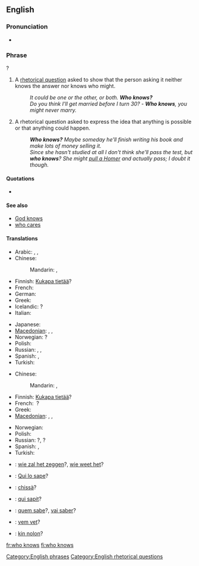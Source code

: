==English==

===Pronunciation===
* {{audio|en-us-who-knows.ogg|Audio (US)}}

===Phrase===
{{head|en|phrase|head=[[who]] [[knows]]}}?

# A [[rhetorical question]] asked to show that the person asking it neither knows the answer nor knows who might.
#: ''It could be one or the other, or both. '''Who knows?'''''
#: ''Do you think I'll get married before I turn 30?'' - '''''Who knows''', you might never marry.''
# A rhetorical question asked to express the idea that anything is possible or that anything could happen.
#: '''''Who knows?'''  Maybe someday he'll finish writing his book and make lots of money selling it.''
#: ''Since she hasn't studied at all I don't think she'll pass the test, but '''who knows'''? She might [[pull a Homer]] and actually pass; I doubt it though.''

====Quotations====
* {{seeCites}}

====See also====
* [[God knows]]
* [[who cares]]

====Translations====
{{trans-top|a rhetorical question asked to show that the asker neither knows the answer nor who might know it}}
* Arabic: {{t-|ar|من يدري|alt=من يدري؟|tr=man yadri?}}, {{t-|ar|الله أعلم|tr=allaahu 'á3lam}}, {{t-|ar|إبصر|tr='ibSar}}
* Chinese:
*: Mandarin: {{t-|cmn|誰知道|alt=誰知道？|sc=Hani}}, {{t-|cmn|谁知道|alt=谁知道？|tr=shéi zhīdào|sc=Hani}}
* Finnish: [[Kukapa tietää]]?
* French: {{t+|fr|qui sait|alt=qui sait ?}} <!-- a space before ? is required -->
* German: {{t-|de|wer weiß|alt=wer weiß?}}
* Greek: {{t-|el|ποιος ξέρει;|tr=poios xérei?|sc=Grek}}
* Icelandic: {{t-|is|hver veit}}?
* Italian: {{t-|it|chissà|alt=chissà?}}
{{trans-mid}}
* Japanese: {{t-|ja|誰が知っているのか|alt=誰が知っているのか？|tr=dare-ga shitte iru no ka?}}
* [[Macedonian]]: {{t-|mk|којзнае|tr=kójznae}}, {{t-|mk|кој го знае|tr=koj go znáe}}, {{t-|mk|кој ќе знае|tr=koj ḱe znáe}}
* Norwegian: {{t-|no|hvem vet}}?
* Polish: {{t-|pl|kto wie|alt=kto wie?}}
* Russian: {{t-|ru|кто знает|alt=кто знает?|tr=kto znájet}}, {{t-|ru|кто его знает||alt=кто его  знает?|tr=kto jevó znájet}}, {{t-|ru|как знать|alt=как знать?|tr=kak znat'?}}
* Spanish: {{t-|es|quién sabe|alt=¿quién sabe?}}, {{t-|es|quién sabe|alt=¡quién sabe!}}
* Turkish: {{t-|tr|kim bilir}}
{{trans-bottom}}

{{trans-top|asked to express the idea that anything is possible}}
* Chinese:
*: Mandarin: {{t-|cmn|誰知道|alt=誰知道？|sc=Hani}}, {{t-|cmn|谁知道|alt=谁知道？|tr=shéi zhīdào|sc=Hani}}
* Finnish: [[Kukapa tietää]]?
* French: {{t+|fr|qui sait}}&nbsp;?
* Greek: {{t-|el|ποιος ξέρει;|tr=poios xérei?|sc=Grek}}
* [[Macedonian]]: {{t-|mk|којзнае|tr=kójznae}},  {{t-|mk|кој го знае|tr=koj go znáe}},  {{t-|mk|кој ќе знае|tr=koj ḱe znáe}}
{{trans-mid}}
* Norwegian: {{t-|no|hvem vet?}}
* Polish: {{t-|pl|kto wie?}}
* Russian: {{t-|ru|кто знает|tr=kto znájet}}?, {{t-|ru|кто его знает|tr=kto jevó znájet}}?
* Spanish: {{t-|es|quién sabe|alt=¿quién sabe?}}, {{t-|es|quién sabe|alt=¡quién sabe!}}
* Turkish: {{t-|tr|kim bilir|alt=kim bilir?}}
{{trans-bottom}}

{{checktrans-top}}
* {{ttbc|nl}}: [[wie zal het zeggen]]?, [[wie weet het]]?
* {{ttbc|ia}}: [[Qui lo sape]]?
{{trans-mid}}
* {{ttbc|it}}: [[chissà]]?
* {{ttbc|la}}: [[qui sapit]]?
* {{ttbc|pt}}: [[quem sabe]]?, [[vai saber]]?
* {{ttbc|sv}}: [[vem vet]]?
* {{ttbc|vo}}: [[kin nolon]]?
{{trans-bottom}}

[[Category:English phrases]]
[[Category:English rhetorical questions]]

[[fr:who knows]]
[[fi:who knows]]